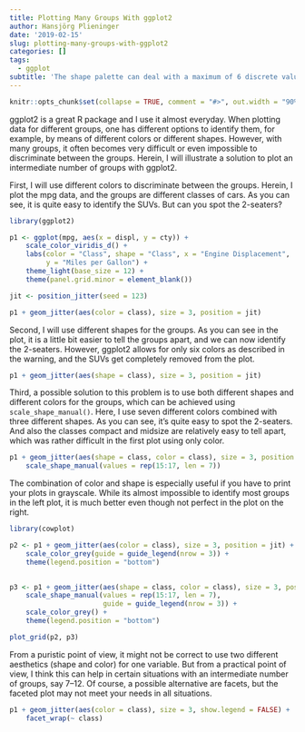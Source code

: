 ```yaml
---
title: Plotting Many Groups With ggplot2
author: Hansjörg Plieninger
date: '2019-02-15'
slug: plotting-many-groups-with-ggplot2
categories: []
tags:
  - ggplot
subtitle: 'The shape palette can deal with a maximum of 6 discrete values because more than 6 becomes difficult to discriminate'
---
```


```r
knitr::opts_chunk$set(collapse = TRUE, comment = "#>", out.width = "90%")
```


ggplot2 is a great R package and I use it almost everyday.
When plotting data for different groups, one has different options to identify them, for example, by means of different colors or different shapes.
However, with many groups, it often becomes very difficult or even impossible to discriminate between the groups.
Herein, I will illustrate a solution to plot an intermediate number of groups with ggplot2.

First, I will use different colors to discriminate between the groups.
Herein, I plot the mpg data, and the groups are different classes of cars.
As you can see, it is quite easy to identify the SUVs.
But can you spot the 2-seaters?

```r
library(ggplot2)

p1 <- ggplot(mpg, aes(x = displ, y = cty)) +
    scale_color_viridis_d() +
    labs(color = "Class", shape = "Class", x = "Engine Displacement",
         y = "Miles per Gallon") +
    theme_light(base_size = 12) +
    theme(panel.grid.minor = element_blank())

jit <- position_jitter(seed = 123)

p1 + geom_jitter(aes(color = class), size = 3, position = jit)
```

Second, I will use different shapes for the groups.
As you can see in the plot, it is a little bit easier to tell the groups apart, and we can now identify the 2-seaters.
However, ggplot2 allows for only six colors as described in the warning, and the SUVs get completely removed from the plot.

```r
p1 + geom_jitter(aes(shape = class), size = 3, position = jit)
```

Third, a possible solution to this problem is to use both different shapes and different colors for the groups, which can be achieved using `scale_shape_manual()`.
Here, I use seven different colors combined with three different shapes.
As you can see, it's quite easy to spot the 2-seaters.
And also the classes compact and midsize are relatively easy to tell apart, which was rather difficult in the first plot using only color.

```r
p1 + geom_jitter(aes(shape = class, color = class), size = 3, position = jit) +
    scale_shape_manual(values = rep(15:17, len = 7))
```

The combination of color and shape is especially useful if you have to print your plots in grayscale.
While its almost impossible to identify most groups in the left plot, it is much better even though not perfect in the plot on the right.

```r
library(cowplot)

p2 <- p1 + geom_jitter(aes(color = class), size = 3, position = jit) + 
    scale_color_grey(guide = guide_legend(nrow = 3)) +
    theme(legend.position = "bottom")
    

p3 <- p1 + geom_jitter(aes(shape = class, color = class), size = 3, position = jit) +
    scale_shape_manual(values = rep(15:17, len = 7),
                       guide = guide_legend(nrow = 3)) + 
    scale_color_grey() +
    theme(legend.position = "bottom")

plot_grid(p2, p3)
```

From a puristic point of view, it might not be correct to use two different aesthetics (shape and color) for one variable.
But from a practical point of view, I think this can help in certain situations with an intermediate number of groups, say 7--12.
Of course, a possible alternative are facets, but the faceted plot may not meet your needs in all situations.

```r
p1 + geom_jitter(aes(color = class), size = 3, show.legend = FALSE) + 
    facet_wrap(~ class)
```

